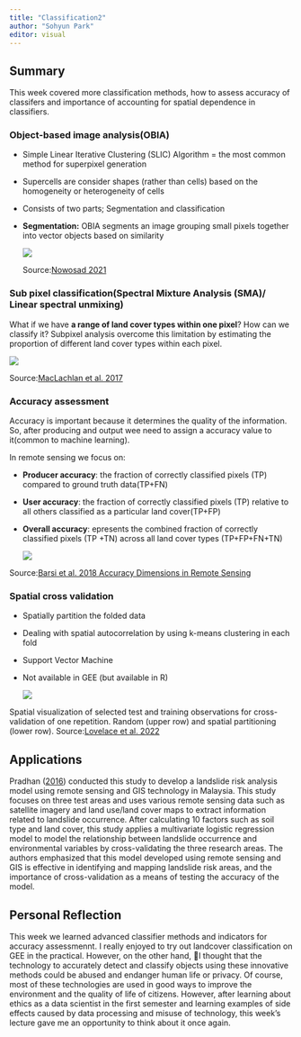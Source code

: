 ```yaml
---
title: "Classification2"
author: "Sohyun Park"
editor: visual
---
```


## Summary

This week covered more classification methods, how to assess accuracy of classifers and importance of accounting for spatial dependence in classifiers.

### Object-based image analysis(OBIA)

-   Simple Linear Iterative Clustering (SLIC) Algorithm = the most common method for superpixel generation

-   Supercells are consider shapes (rather than cells) based on the homogeneity or heterogeneity of cells

-   Consists of two parts; Segmentation and classification

-   **Segmentation:** OBIA segments an image grouping small pixels together into vector objects based on similarity 

    ![](images/paste-68F7897D.png)

    Source:[Nowosad 2021](https://jakubnowosad.com/ogh2021/#10)

### Sub pixel classification(Spectral Mixture Analysis (SMA)/ Linear spectral unmixing)

What if we have **a range of land cover types within one pixel**? How can we classify it? Subpixel analysis overcome this limitation by estimating the proportion of different land cover types within each pixel.

![](images/paste-BAB118A3.png)

Source:[MacLachlan et al. 2017](https://www.tandfonline.com/doi/pdf/10.1080/01431161.2017.1346403?needAccess=true&)

### Accuracy assessment

Accuracy is important because it determines the quality of the information. So, after producing and output wee need to assign a accuracy value to it(common to machine learning).

In remote sensing we focus on:

-   **Producer accuracy**: the fraction of correctly classified pixels (TP) compared to ground truth data(TP+FN)

-   **User accuracy**: the fraction of correctly classified pixels (TP) relative to all others classified as a particular land cover(TP+FP)

-   **Overall accuracy**: epresents the combined fraction of correctly classified pixels (TP +TN) across all land cover types (TP+FP+FN+TN)

    ![](images/paste-FF761340.png)

Source:[Barsi et al. 2018 Accuracy Dimensions in Remote Sensing](https://www.int-arch-photogramm-remote-sens-spatial-inf-sci.net/XLII-3/61/2018/isprs-archives-XLII-3-61-2018.pdf)

### Spatial cross validation

-   Spatially partition the folded data

-   Dealing with spatial autocorrelation by using k-means clustering in each fold

-   Support Vector Machine

-   Not available in GEE (but available in R)

    ![](images/paste-8645EBBF.png)

Spatial visualization of selected test and training observations for cross-validation of one repetition. Random (upper row) and spatial partitioning (lower row). Source:[Lovelace et al. 2022](https://geocompr.robinlovelace.net/spatial-cv.html)

## Applications

Pradhan ([2016](https://doi.org/10.1016/j.asr.2010.01.006)) conducted this study to develop a landslide risk analysis model using remote sensing and GIS technology in Malaysia. This study focuses on three test areas and uses various remote sensing data such as satellite imagery and land use/land cover maps to extract information related to landslide occurrence. After calculating 10 factors such as soil type and land cover, this study applies a multivariate logistic regression model to model the relationship between landslide occurrence and environmental variables by cross-validating the three research areas. The authors emphasized that this model developed using remote sensing and GIS is effective in identifying and mapping landslide risk areas, and the importance of cross-validation as a means of testing the accuracy of the model.


## Personal Reflection

This week we learned advanced classifier methods and indicators for accuracy assessmennt. I really enjoyed to try out landcover classification on GEE in the practical. However, on the other hand, I thought that the technology to accurately detect and classify objects using these innovative methods could be abused and endanger human life or privacy. Of course, most of these technologies are used in good ways to improve the environment and the quality of life of citizens. However, after learning about ethics as a data scientist in the first semester and learning examples of side effects caused by data processing and misuse of technology, this week's lecture gave me an opportunity to think about it once again.
